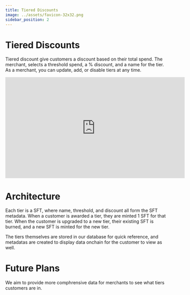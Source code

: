 ```yaml
---
title: Tiered Discounts
image: ../assets/favicon-32x32.png
sidebar_position: 2
---
```


# Tiered Discounts

Tiered discount give customers a discount based on their total spend. The merchant, selects a threshold spend, a % discount, and a name for the tier. As a merchant, you can update, add, or disable tiers at any time.

<iframe
    width="560"
    height="315"
    src="https://www.youtube.com/embed/aElWyz3oGyU"
    title="YouTube video player"
    frameborder="0"
    allow="accelerometer; autoplay; clipboard-write; encrypted-media; gyroscope; picture-in-picture; web-share"
    allowfullscreen
></iframe>

# Architecture

Each tier is a SFT, where name, threshold, and discount all form the SFT metadata. When a customer is awarded a tier, they are minted 1 SFT for that tier. When the customer is upgraded to a new tier, their existing SFT is burned, and a new SFT is minted for the new tier.

The tiers themselves are stored in our database for quick reference, and metadatas are created to display data onchain for the customer to view as well.

# Future Plans

We aim to provide more comphrensive data for merchants to see what tiers customers are in.
